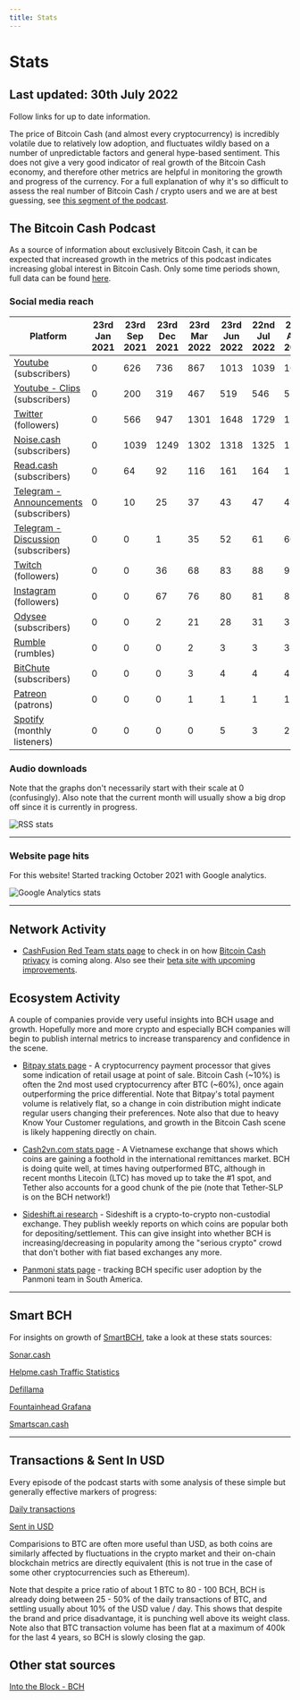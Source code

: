 ```yaml
---
title: Stats
---
```



# Stats

## Last updated: 30th July 2022

Follow links for up to date information.

The price of Bitcoin Cash (and almost every cryptocurrency) is incredibly volatile due to relatively low adoption, and fluctuates wildly based on a number of unpredictable factors and general hype-based sentiment. This does not give a very good indicator of real growth of the Bitcoin Cash economy, and therefore other metrics are helpful in monitoring the growth and progress of the currency. For a full explanation of why it's so difficult to assess the real number of Bitcoin Cash / crypto users and we are at best guessing, see [this segment of the podcast](https://youtu.be/tlCV7sQMmx8?t=1852).

## The Bitcoin Cash Podcast

As a source of information about exclusively Bitcoin Cash, it can be expected that increased growth in the metrics of this podcast indicates increasing global interest in Bitcoin Cash. Only some time periods shown, full data can be found [here](https://docs.google.com/spreadsheets/d/1LT2QG1bS7ADGz3K90MZw0niGJyIGmeK1Tavs3j4X3OU/edit?usp=sharing).

### Social media reach

| Platform                                                                                  | 23rd Jan 2021 | 23rd Sep 2021 | 23rd Dec 2021 | 23rd Mar 2022 | 23rd Jun 2022 | 22nd Jul 2022 | 23rd Aug 2022 |
| ----------------------------------------------------------------------------------------- | ------------- | ------------- | ------------- | ------------- | ------------- | ------------- | ------------- |
| [Youtube](https://www.youtube.com/channel/UCsrDsJnHFnkMnJhEslofyPQ) (subscribers)         | 0             | 626           | 736           | 867           | 1013          | 1039          | 1070          |
| [Youtube - Clips](https://www.youtube.com/channel/UC22kOwMuIzJCOtAPjoIjkFA) (subscribers) | 0             | 200           | 319           | 467           | 519           | 546           | 552           |
| [Twitter](https://twitter.com/TheBCHPodcast) (followers)                                  | 0             | 566           | 947           | 1301          | 1648          | 1729          | 1798          |
| [Noise.cash](https://noise.cash/u/TheBitcoinCashPodcast) (subscribers)                    | 0             | 1039          | 1249          | 1302          | 1318          | 1325          | 1327          |
| [Read.cash](https://read.cash/@BitcoinCashPodcast) (subscribers)                          | 0             | 64            | 92            | 116           | 161           | 164           | 171           |
| [Telegram - Announcements](https://t.me/thebitcoincashpodcast) (subscribers)              | 0             | 10            | 25            | 37            | 43            | 47            | 49            |
| [Telegram - Discussion](https://t.me/thebitcoincashpodcast_discussion) (subscribers)      | 0             | 0             | 1             | 35            | 52            | 61            | 60            |
| [Twitch](https://www.twitch.tv/thebitcoincashpodcast) (followers)                         | 0             | 0             | 36            | 68            | 83            | 88            | 92            |
| [Instagram](https://www.instagram.com/thebitcoincashpodcast/) (followers)                 | 0             | 0             | 67            | 76            | 80            | 81            | 83            |
| [Odysee](https://odysee.com/@BitcoinCashPodcast:2) (subscribers)                          | 0             | 0             | 2             | 21            | 28            | 31            | 31            |
| [Rumble](https://rumble.com/user/BitcoinCashPodcast) (rumbles)                            | 0             | 0             | 0             | 2             | 3             | 3             | 3             |
| [BitChute](https://www.bitchute.com/channel/u4kmVqYxmyU2/) (subscribers)                  | 0             | 0             | 0             | 3             | 4             | 4             | 4             |
| [Patreon](https://www.patreon.com/bitcoincashpodcast) (patrons)                           | 0             | 0             | 0             | 1             | 1             | 1             | 1             |
| [Spotify](https://open.spotify.com/artist/4wyXjYROLQdNvL6qwgCerH) (monthly listeners)     | 0             | 0             | 0             | 0             | 5             | 3             | 2             |

### Audio downloads

Note that the graphs don't necessarily start with their scale at 0 (confusingly). Also note that the current month will usually show a big drop off since it is currently in progress.

<img src={rssUrl} alt="RSS stats" />

<hr />

### Website page hits

For this website! Started tracking October 2021 with Google analytics.

<img src={gaUrl} alt="Google Analytics stats" />

<hr />

## Network Activity

- [CashFusion Red Team stats page](https://fusionstats.redteam.cash/) to check in on how [Bitcoin Cash privacy](/faqs/BCH/what-about-privacy-on-BCH) is coming along. Also see their [beta site with upcoming improvements](https://beta.redteam.cash/).

## Ecosystem Activity

A couple of companies provide very useful insights into BCH usage and growth. Hopefully more and more crypto and especially BCH companies will begin to publish internal metrics to increase transparency and confidence in the scene.

- [Bitpay stats page](https://bitpay.com/stats/) - A cryptocurrency payment processor that gives some indication of retail usage at point of sale. Bitcoin Cash (~10%) is often the 2nd most used cryptocurrency after BTC (~60%), once again outperforming the price differential. Note that Bitpay's total payment volume is relatively flat, so a change in coin distribution might indicate regular users changing their preferences. Note also that due to heavy Know Your Customer regulations, and growth in the Bitcoin Cash scene is likely happening directly on chain.

- [Cash2vn.com stats page](https://www.cash2vn.com/stats) - A Vietnamese exchange that shows which coins are gaining a foothold in the international remittances market. BCH is doing quite well, at times having outperformed BTC, although in recent months Litecoin (LTC) has moved up to take the #1 spot, and Tether also accounts for a good chunk of the pie (note that Tether-SLP is on the BCH network!)

- [Sideshift.ai research](https://research.sideshift.ai/) - Sideshift is a crypto-to-crypto non-custodial exchange. They publish weekly reports on which coins are popular both for depositing/settlement. This can give insight into whether BCH is increasing/decreasing in popularity among the "serious crypto" crowd that don't bother with fiat based exchanges any more.

- [Panmoni stats page](https://stats.panmoni.com/) - tracking BCH specific user adoption by the Panmoni team in South America.

<hr />

## Smart BCH

For insights on growth of [SmartBCH](/faqs/SmartBCH/what-is-smart-BCH), take a look at these stats sources:

[Sonar.cash](https://sonar.cash/)

[Helpme.cash Traffic Statistics](https://helpme.cash/HelpMe-Statistics/)

[Defillama](https://defillama.com/chain/smartBCH)

[Fountainhead Grafana](https://smartbch.fountainhead.cash/grafana/d/GUnTOBGnz/smartbch?from=now-1y&to=now&refresh=5s&orgId=1)

[Smartscan.cash](https://www.smartscan.cash/)

<hr />

## Transactions & Sent In USD

Every episode of the podcast starts with some analysis of these simple but generally effective markers of progress:

[Daily transactions](https://cash.coin.dance/blocks/transactions)

[Sent in USD](https://bitinfocharts.com/comparison/sentinusd-btc-bch.html#3y)

Comparisions to BTC are often more useful than USD, as both coins are similarly affected by fluctuations in the crypto market and their on-chain blockchain metrics are directly equivalent (this is not true in the case of some other cryptocurrencies such as Ethereum).

Note that despite a price ratio of about 1 BTC to 80 - 100 BCH, BCH is already doing between 25 - 50% of the daily transactions of BTC, and settling usually about 10% of the USD value / day. This shows that despite the brand and price disadvantage, it is punching well above its weight class. Note also that BTC transaction volume has been flat at a maximum of 400k for the last 4 years, so BCH is slowly closing the gap.

## Other stat sources

[Into the Block - BCH](https://app.intotheblock.com/coin/BCH)
